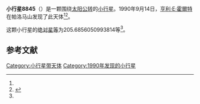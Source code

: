 {{Infobox planet
| bgcolour = #FFFFC0
| name = 8845
| symbol = 
| image = 
| caption = 
| discovery = yes
| discovery_ref = 
| discoverer = [[亨利·E·霍爾特|亨利·E·霍爾特]]
| discovery_site = [[帕洛马山|帕洛马山]] 
| discovered = 1990年9月14日
| designations = yes
| mp_name = 
| named_after = 
| alt_names = 1990 RD/ 1992 BY5 / 1993 FD35
| mp_category = [[主带小行星|主带小行星]]
| orbit_ref = <ref name="a">[http://ssd.jpl.nasa.gov/sbdb.cgi?sstr=8845 8845] {{Wayback|url=http://ssd.jpl.nasa.gov/sbdb.cgi?sstr=8845 |date=20210719102852 }}，小行星數據庫瀏覽器（JPL Small-Body Database Browser）－[[美国国家航空航天局|美国国家航空航天局]]喷气推进实验室</ref>
| epoch = 2456400.5 (2013年4月18日更新)
| aphelion = {{convert|3.526117449861661|AU|km|3|abbr=on|lk=out}}
| perihelion = {{convert|2.223149455150845|AU|km|3|abbr=on}}
| semimajor = {{convert|2.874633452506253|AU|km|3|abbr=on}}
| eccentricity = 0.226632024
| period = 1780.213703 [[日|日]]<br />4.87[[儒略年|儒略年]]
| avg_speed = 
| inclination = 7.826950740779457
| asc_node = 176.8185818104877
| mean_anomaly = 
| arg_peri = 205.6856050993814
| satellites = 
| physical_characteristics = yes
| dimensions = 
| mass = 
| density = 
| surface_grav = 
| escape_velocity = 
| sidereal_day = 
| axial_tilt = 
| pole_ecliptic_lat = 
| pole_ecliptic_lon = 
| albedo = 
| temperatures= 
| temp_name1 = 
| mean_temp_1 = 
| max_temp_1 = 
| temp_name2 = 
| max_temp_2 = 
| spectral_type = 
| abs_magnitude = 205.6856050993814
}}

'''小行星8845'''（{{lang-en|8845}}）是一颗围绕[[太阳|太阳]][[公转|公转]]的[[小行星|小行星]]。1990年9月14日，[[亨利·E·霍爾特|亨利·E·霍爾特]]在帕洛马山发现了此天体<ref name="a" /><ref>{{cite news|title=小行星列表|url=http://cfa-www.harvard.edu/iau/lists/NumberedMPs.txt|accessdate=2013-07-08|newspaper=哈佛大学|archive-date=2008-05-17|archive-url=https://web.archive.org/web/20080517010638/http://cfa-www.harvard.edu/iau/lists/NumberedMPs.txt|dead-url=no}}</ref>。

这颗小行星的[[绝对星等|绝对星等]]为205.6856050993814等<ref name="a" />。

==参考文献==
{{reflist}}
{{Minor Planet Number|[[小行星8844|小行星8844]]|[[小行星8846|小行星8846]]}}

{{小天体}}

[[Category:小行星带天体|Category:小行星带天体]]
[[Category:1990年发现的小行星|Category:1990年发现的小行星]]

{{asteroid-stub}}